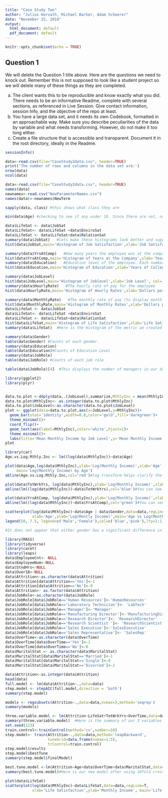 ```yaml
---
title: "Case Study Two"
author: "Julius Horvath, Michael Barker, Adam Scheerer"
date: "November 25, 2018"
output:
  html_document: default
  pdf_document: default
---
```


```r
knitr::opts_chunk$set(echo = TRUE)
```

## Question 1 

We will delete the Question 1 title above. Here are the questions we need to knock out. Remember this is not supposed to look like a student project so we will delete many of these things as they are completed.

a.	The client wants this to be reproducible and know exactly what you did.  There needs to be an informative Readme, complete with several sections, as referenced in Live Session.  Give contact information, session Info, and the objective of the repo at least.  
b.	You have a large data set, and it needs its own Codebook, formatted in an approachable way.  Make sure you describe peculiarities of the data by variable and what needs transforming.  However, do not make it too long either.
c.	Create a file structure that is accessible and transparent.  Document it in the root directory, ideally in the Readme.

```r
sessionInfo()
```


```r
data<-read.csv(file="CaseStudy2data.csv", header=TRUE)
print('The number of rows and columns in the data set are:')
nrow(data)
ncol(data)
```

```r
data<-read.csv(file="CaseStudy2data.csv", header=TRUE)
names(data)
newnames<-read.csv("NewParameterNames.csv")
names(data)<-newnames$NewTerm
```
```r
sapply(data, class) #this shows what class they are
```


```r
min(data$Age) #checking to see if any under 18. Since there are not, no need to remove at this point. 
```
```r
data$LifeSat <- data$JobSat
data$LifeSat<- data$LifeSat +data$EnviroSat
data$LifeSat <- data$LifeSat+data$RelationSat
summary(data$JobSat)   #lets make these histograms look better and supply commentary on them.
hist(data$JobSat,main='Histogram of Job Satisfaction',xlab='Job Satisfaction',col='green',breaks=c(0,1,2,3,4),prob=T,ylim=c(0,0.35))

summary(data$YrsAtComp)   #How many years the employee was at the company.
hist(data$YrsAtComp,main='Histogram of Years at the Company',xlab='Years at Company',col='red',xlim=c(0,40),prob=T)
summary(data$Education)   #Education level of the employee. Each number indicates how many years of college they have completed.
hist(data$Education,main='Histogram of Education',xlab='Years of College completed',col='blue',xlim=c(1,5),breaks=c(0,1,2,3,4,5),prob=T)

summary(data$JobLevel)
hist(data$JobLevel,main='Histogram of Joblevel',xlab='Job Level', col='yellow',xlim=c(1,5))
summary(data$HourlyRate)   #The hourly rate of pay for the employee
hist(data$HourlyRate,main='Histogram of Hourly Rates',xlab='Dollars per Hour',col='DarkGreen',ylim=c(0,150))

summary(data$MonthlyRate)   #The monthly rate of pay (to display monthly income in comparison to hourly pay to show if the employee is less than or more than full time if hourly)
hist(data$MonthlyRate,main='Histogram of Monthly Rates',xlab='Dollars per Month', col='DarkBlue',xlim=c(2000,27000))
data$LifeSat <- data$JobSat
data$LifeSat<- data$LifeSat +data$EnviroSat
data$LifeSat <- data$LifeSat+data$RelationSat
hist(data$LifeSat,main='Histogram of Life Satisfaction',xlab='Life Satisfaction Metric', col='Purple',xlim=c(3,12),probability = T)
summary(data$LifeSat)  #Here is the Histogram of the metric we created for Life Satisfaction.  The Life Satisfaction score is simply the sum of Job Satisfaction, Environment Satisfaction, and Relationsip Satisfaction 

```

```r
summary(data$Gender)
table(data$Gender) #Counts of each gender.
summary(data$Education)
table(data$Education)#Counts of Education Level
summary(data$JobRole)
table(data$JobRole) #counts of each job role
```


```r
table(data$JobRole)[4]  #This displays the number of managers in our dataset.
```

```r
library(ggplot2)
library(plyr)


data.to.plot <-ddply(data,.(JobLevel),summarize,MthlyInc = mean(MthlyInc))
data.to.plot$MthlyInc<- as.integer(data.to.plot$MthlyInc)
data.to.plot$JobLevel<-as.character(data.to.plot$JobLevel)
plot <- ggplot(data=data.to.plot,aes(x=JobLevel,y=MthlyInc))+
  geom_bar(stat='identity',width=0.8,color='gold',fill='darkgreen')+
  theme_minimal()+
  coord_flip()+
  geom_text(aes(label=MthlyInc),color='white',hjust=1)+
  theme_minimal()+
  labs(title='Mean Monthly Income by Job Level',y='Mean Monthly Income',x='Job Level',caption='Compiled for DDSAnalytics')
plot

```

```r

library(car)
Age.vs.Log.Mthly.Inc <- lm((log(data$MthlyInc))~data$Age)

plot(data$Age,log(data$MthlyInc),ylab='Log(Monthly Income)',xlab='Age',
     main='Log(Monthly Income) by Age')
abline(Age.vs.Log.Mthly.Inc,col='red')#log transform helps clarify the plots. There appears to be a relationship between age and monthly income, however age is really just a proxy for things like experience or time at a company/in the workforce. plotting those you get a much stronger relationship. 

plot(data$TotWrkYrs, log(data$MthlyInc),ylab='Log(Monthly Income)',xlab='Years Worked',main='Log(Monthly Income) vs Years Worked')
abline(lm((log(data$MthlyInc))~data$TotWrkYrs),col='blue')#You can see here that Years Worked has a similar trendline to Age.

plot(data$YrsAtComp, log(data$MthlyInc),ylab='Log(Monthly Income)',xlab='Years at Company',main='Log(Monthly Income) vs Years at Company')
abline(lm((log(data$MthlyInc))~data$YrsAtComp),col='green')#You can see again that Years at company and Years Worked are very similar in slope.

scatterplot(log(data$MthlyInc)~data$Age | data$Gender,data=data,regLine=T,
            xlab='Age',ylab='Log(Montly Income)',main='Age vs Log(Monthly Income)',legend=F)
legend(50, 7.5, legend=c('Male','Female'),col=c('blue','pink'),lty=1:1,box.col='black')

#It does not appear that either gender has a significant difference in the correlation between Age and the change in Monthly Income.
```


```r
library(MASS)
library(tidyverse)
library(caret)
library(leaps)
data$EmployeeCnt<- NULL
data$EmployeeNum<-NULL
data$StndHrs<-NULL
data$Over18<-NULL
data$Attrition<-as.character(data$Attrition)
data$Attrition[data$Attrition=='Yes']<-1
data$Attrition[data$Attrition=='No']<-0
data$Attrition<- as.factor(data$Attrition)
data$JobRole<-as.character(data$JobRole)
data$JobRole[data$JobRole=='Human Resources']<-'HumanResources'
data$JobRole[data$JobRole=='Laboratory Technician']<- 'LabTech'
data$JobRole[data$JobRole=='Manager']<-'Manager'
data$JobRole[data$JobRole=='Manufacturing Director']<-'ManufacturingDirector'
data$JobRole[data$JobRole=='Research Director']<- 'ResearchDirector'
data$JobRole[data$JobRole=='Research Scientist ']<- 'ResearchScientist'
data$JobRole[data$JobRole=='Sales Executive']<-'SalesExecutive'
data$JobRole[data$JobRole=='Sales Representative']<- 'SalesRep'
data$OverTime<-as.character(data$OverTime)
data$OverTime[data$OverTime=='Yes']<-1
data$OverTime[data$OverTime=='No']<-0
data$MaritalStat <- as.character(data$MaritalStat)
data$MaritalStat[data$MaritalStat=='Married']<-1
data$MaritalStat[data$MaritalStat=='Single']<-0
data$MaritalStat[data$MaritalStat=='Divorced']<-2

data$Attrition<-as.integer(data$Attrition)
head(data)
full.model <- lm(data$Attrition~.,data=data)
step.model <- stepAIC(full.model,direction = 'both')
summary(step.model)

models <- regsubsets(Attrition~.,data=data,nvmax=3,method='seqrep')
summary(models)

three.variable.model <- lm(Attrition~LifeSat+TotWrkYrs+OverTime,data=data)
summary(three.variable.model)  #Here is the summary of our 3 variables that contribute most to attrition, all very statistically significant
set.seed(123)
train.control<-trainControl(method='cv',number=10)
step.model<- train(Attrition~.,data=data,method='leapBackward',
                   tuneGrid=data.frame(nvmax=1:5),
                   trControl=train.control)
step.model$results
step.model$bestTune
summary(step.model$finalModel)

best.tune.model <-lm(Attrition~Age+data$OverTime+data$MaritalStat,data=data)
summary(best.tune.model)#Here is our new model after using 10fold cross-validation to estimate prediction error
```




```r
plot(data$LifeSat)
scatterplot(log(data$MthlyInc)~data$LifeSat,data=data,regLine=T,
            xlab='Life Satisfaction',ylab='Monthly Income', main='Life Satisfaction vs Monthly Income')
```